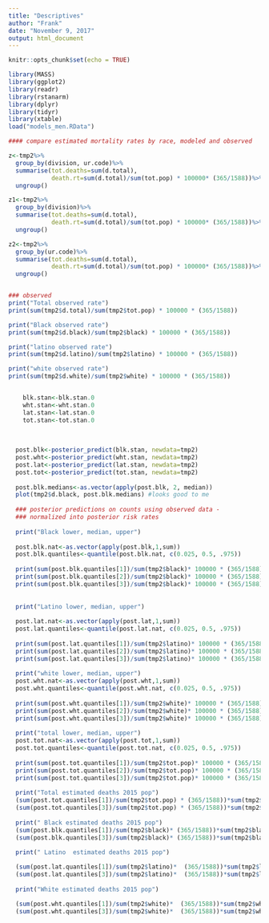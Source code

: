 ```yaml
---
title: "Descriptives"
author: "Frank"
date: "November 9, 2017"
output: html_document
---
```


```r
knitr::opts_chunk$set(echo = TRUE)
```

```r
library(MASS)
library(ggplot2)
library(readr)
library(rstanarm)
library(dplyr)
library(tidyr)
library(xtable)
load("models_men.RData")

#### compare estimated mortality rates by race, modeled and observed

z<-tmp2%>%
  group_by(division, ur.code)%>%
  summarise(tot.deaths=sum(d.total),
            death.rt=sum(d.total)/sum(tot.pop) * 100000* (365/1588))%>%
  ungroup()

z1<-tmp2%>%
  group_by(division)%>%
  summarise(tot.deaths=sum(d.total),
            death.rt=sum(d.total)/sum(tot.pop) * 100000* (365/1588))%>%
  ungroup()

z2<-tmp2%>%
  group_by(ur.code)%>%
  summarise(tot.deaths=sum(d.total),
            death.rt=sum(d.total)/sum(tot.pop) * 100000* (365/1588))%>%
  ungroup()


### observed
print("Total observed rate")
print(sum(tmp2$d.total)/sum(tmp2$tot.pop) * 100000 * (365/1588))

print("Black observed rate")
print(sum(tmp2$d.black)/sum(tmp2$black) * 100000 * (365/1588))

print("latino observed rate")
print(sum(tmp2$d.latino)/sum(tmp2$latino) * 100000 * (365/1588))

print("white observed rate")
print(sum(tmp2$d.white)/sum(tmp2$white) * 100000 * (365/1588))


    blk.stan<-blk.stan.0
    wht.stan<-wht.stan.0
    lat.stan<-lat.stan.0
    tot.stan<-tot.stan.0
  
  
  
  post.blk<-posterior_predict(blk.stan, newdata=tmp2)
  post.wht<-posterior_predict(wht.stan, newdata=tmp2)
  post.lat<-posterior_predict(lat.stan, newdata=tmp2)
  post.tot<-posterior_predict(tot.stan, newdata=tmp2)
  
  post.blk.medians<-as.vector(apply(post.blk, 2, median))
  plot(tmp2$d.black, post.blk.medians) #looks good to me
  
  ### posterior predictions on counts using observed data - 
  ### normalized into posterior risk rates
  
  print("Black lower, median, upper")
  
  post.blk.nat<-as.vector(apply(post.blk,1,sum))
  post.blk.quantiles<-quantile(post.blk.nat, c(0.025, 0.5, .975))
  
  print(sum(post.blk.quantiles[1])/sum(tmp2$black)* 100000 * (365/1588))
  print(sum(post.blk.quantiles[2])/sum(tmp2$black)* 100000 * (365/1588))
  print(sum(post.blk.quantiles[3])/sum(tmp2$black)* 100000 * (365/1588))
  
  
  print("Latino lower, median, upper")
  
  post.lat.nat<-as.vector(apply(post.lat,1,sum))
  post.lat.quantiles<-quantile(post.lat.nat, c(0.025, 0.5, .975))
  
  print(sum(post.lat.quantiles[1])/sum(tmp2$latino)* 100000 * (365/1588))
  print(sum(post.lat.quantiles[2])/sum(tmp2$latino)* 100000 * (365/1588))
  print(sum(post.lat.quantiles[3])/sum(tmp2$latino)* 100000 * (365/1588))
  
  print("white lower, median, upper")
  post.wht.nat<-as.vector(apply(post.wht,1,sum))
  post.wht.quantiles<-quantile(post.wht.nat, c(0.025, 0.5, .975))
  
  print(sum(post.wht.quantiles[1])/sum(tmp2$white)* 100000 * (365/1588))
  print(sum(post.wht.quantiles[2])/sum(tmp2$white)* 100000 * (365/1588))
  print(sum(post.wht.quantiles[3])/sum(tmp2$white)* 100000 * (365/1588))
  
  print("total lower, median, upper")
  post.tot.nat<-as.vector(apply(post.tot,1,sum))
  post.tot.quantiles<-quantile(post.tot.nat, c(0.025, 0.5, .975))
  
  print(sum(post.tot.quantiles[1])/sum(tmp2$tot.pop)* 100000 * (365/1588))
  print(sum(post.tot.quantiles[2])/sum(tmp2$tot.pop)* 100000 * (365/1588))
  print(sum(post.tot.quantiles[3])/sum(tmp2$tot.pop)* 100000 * (365/1588))
  
  print("Total estimated deaths 2015 pop")
  (sum(post.tot.quantiles[1])/sum(tmp2$tot.pop) * (365/1588))*sum(tmp2$tot.pop)
  (sum(post.tot.quantiles[3])/sum(tmp2$tot.pop) * (365/1588))*sum(tmp2$tot.pop)
  
  print(" Black estimated deaths 2015 pop")
  (sum(post.blk.quantiles[1])/sum(tmp2$black)* (365/1588))*sum(tmp2$black)
  (sum(post.blk.quantiles[3])/sum(tmp2$black)* (365/1588))*sum(tmp2$black)
  
  print(" Latino  estimated deaths 2015 pop")

  (sum(post.lat.quantiles[1])/sum(tmp2$latino)*  (365/1588))*sum(tmp2$latino)
  (sum(post.lat.quantiles[3])/sum(tmp2$latino)*  (365/1588))*sum(tmp2$latino)
  
  print("White estimated deaths 2015 pop")

  (sum(post.wht.quantiles[1])/sum(tmp2$white)*  (365/1588))*sum(tmp2$white)
  (sum(post.wht.quantiles[3])/sum(tmp2$white)*  (365/1588))*sum(tmp2$white)
  
  

```
